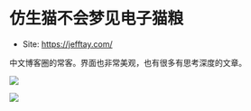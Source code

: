 # 仿生猫不会梦见电子猫粮

- Site: https://jefftay.com/

中文博客圈的常客。界面也非常美观，也有很多有思考深度的文章。

![](./img/zm-1.png)

![](./img/zm-2.png)

